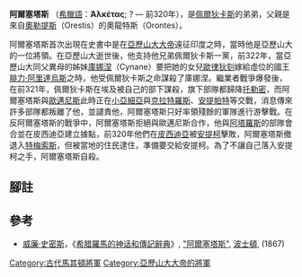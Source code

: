 '''阿爾塞塔斯''' （[[希臘語|希臘語]]：'''Ἀλκέτας'''; ? — 前320年），是[[佩爾狄卡斯|佩爾狄卡斯]]的弟弟，父親是來自[[奧勒提斯_(地區)|奧勒提斯]]（Orestis）的奧龍特斯（Orontes）。

阿爾塞塔斯首次出現在史書中是在[[亞歷山大大帝|亞歷山大大帝]]遠征印度之時，當時他是亞歷山大的一位將領{{r|arr_4.27}}。在亞歷山大逝世後，他支持他兄弟佩爾狄卡斯一黨，前322年，當亞歷山大同父異母的姊妹[[庫娜涅|庫娜涅]]（Cynane）要把她的女兒[[歐律狄刻_(腓力三世之妻)|歐律狄刻]]嫁給虛位的國王[[腓力三世_(馬其頓)|腓力·阿里達烏斯]]之時，他受佩爾狄卡斯之命謀殺了庫娜涅{{r|diod_19.52_pol_8.60_phot_92}}。繼業者戰爭爆發後，在前321年，佩爾狄卡斯在埃及被自己的部下謀殺，旗下部隊都歸降[[托勒密一世|托勒密]]，而阿爾塞塔斯與[[歐邁尼斯|歐邁尼斯]]此時正在[[小亞細亞|小亞細亞]]與[[克拉特魯斯_(繼業者)|克拉特羅斯]]、[[安提帕特|安提帕特]]等交戰，消息傳來許多部隊都叛離了他，並譴責他，阿爾塞塔斯只好率領殘餘的軍隊進行游擊戰。在反阿爾塞塔斯的戰爭中，阿爾塞塔斯拒絕與歐邁尼斯合作，他與[[阿塔羅斯_(安德羅米尼斯之子)|阿塔羅斯]]的部隊會合並在皮西迪亞建立據點，前320年他們在[[皮西迪亞|皮西迪亞]]被[[安提柯一世|安提柯]]擊敗，阿爾塞塔斯撤退入[[特梅索斯|特梅索斯]]，但被當地的住民逮住，準備要交給安提柯。為了不讓自己落入安提柯之手，阿爾塞塔斯自殺{{r|diod_18.29_37_44-46_just_13.6_8_phot_92}}。

== 腳註 ==
{{reflist|refs=
<ref name=arr_4.27> [[阿利安|阿利安]], 《亞歷山大遠征記》, [http://websfor.org/alexander/arrian/book4b.asp iv. 27]</ref>
<ref name=diod_19.52_pol_8.60_phot_92>  [[西西里的狄奧多羅斯|西西里的狄奧多羅斯]], 《歷史叢書》,  xix. 52; [[波利艾努斯|波利艾努斯]], ''Stratagemata'', [http://remacle.org/bloodwolf/erudits/polyen/huit.htm viii. 60]; [[君士坦丁堡的弗提一世|君士坦丁堡的弗提一世]] ''Bibliotheca'', [http://www.tertullian.org/fathers/photius_03bibliotheca.htm cod. 92];</ref>
<ref name=diod_18.29_37_44-46_just_13.6_8_phot_92> 狄奧多羅斯, xviii. 29, 37, 44-46; [[查士丁|查士丁]], ''Epitome of Pompeius Trogus'', [http://www.forumromanum.org/literature/justin/english/trans13.html#6 xiii. 6], [http://www.forumromanum.org/literature/justin/english/trans13.html#8 8]; 弗提一世, [http://www.tertullian.org/fathers/photius_03bibliotheca.htm ibid.]</ref>
}}
== 參考 ==
* [[威廉·史密斯_(辭典編纂者)|威廉·史密斯]]，《[[希腊羅馬的神话和傳記辭典|希腊羅馬的神话和傳記辭典]]》, [https://web.archive.org/web/20080527153935/http://www.ancientlibrary.com/smith-bio/0107.html "阿爾塞塔斯"], [[波士頓|波士頓]], (1867)

[[Category:古代馬其頓將軍|Category:古代馬其頓將軍]]
[[Category:亞歷山大大帝的將軍|Category:亞歷山大大帝的將軍]]